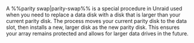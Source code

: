 A %%parity swap|parity-swap%% is a special procedure in Unraid used when you need to replace a data disk with a disk that is larger than your current parity disk. The process moves your current parity disk to the data slot, then installs a new, larger disk as the new parity disk. This ensures your array remains protected and allows for larger data drives in the future.
